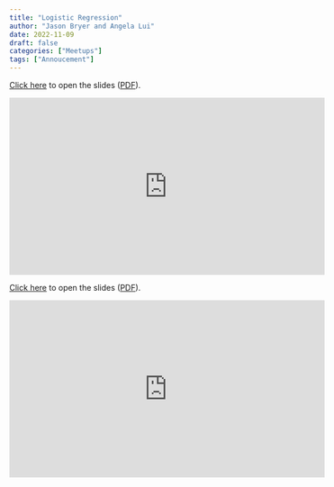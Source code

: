 ```yaml
---
title: "Logistic Regression"
author: "Jason Bryer and Angela Lui"
date: 2022-11-09
draft: false
categories: ["Meetups"]
tags: ["Annoucement"]
---
```



[Click here](/slides/09-Logistic_Regression.html#1) to open the slides ([PDF](/slides/09-Logistic_Regression.pdf)).

<iframe width="560" height="315" src="https://www.youtube.com/embed/5Gwi3zRS-uY" title="YouTube video player" frameborder="0" allow="accelerometer; autoplay; clipboard-write; encrypted-media; gyroscope; picture-in-picture" allowfullscreen></iframe>

<!--more-->

[Click here](/slides/09-Logistic_Regression.html#1) to open the slides ([PDF](/slides/09-Logistic_Regression.pdf)).

<iframe width="560" height="315" src="https://www.youtube.com/embed/5Gwi3zRS-uY" title="YouTube video player" frameborder="0" allow="accelerometer; autoplay; clipboard-write; encrypted-media; gyroscope; picture-in-picture" allowfullscreen></iframe>



